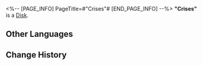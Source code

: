 <%-- [PAGE_INFO]
PageTitle=#"Crises"#
[END_PAGE_INFO] --%>
{{Item Infobox
|id          = 210008
|image       = Item Crises.png
|type        = Disk
|invCategory = Valuables
|rarity      = 3
|effect      = A record that can be played on the Express' phonograph. It might be a chance acquisition or a gift from someone else. All sorts of memories surge up when the music plays &mdash; the smiles, encounters, touches, and the excitement of battle. Maybe that is why people still collect records even as society rapidly advances.<br />The current record contains the track "Crises."
|description = <br />''If only we can predict future crises and dangers... Pity there is no "if only."''
}}
'''"Crises"''' is a [[Disk]].

==Other Languages==
{{Other Languages
|en   = "Crises"
|zhs  = 《危机预知》
|zht  = 〈危機預知〉
|ja   = 『クライシス』
|ko   = ≪위기 감지≫
|es   = Crisis
|fr   = « Crises »
|ru   = Crises
|th   = "Crises"
|vi   = "Mối Nguy Biết Trước"
|de   = „Krise“
|id   = "Crises"
|pt   = "Crises"
}}

==Change History==
{{Change History|2.0}}